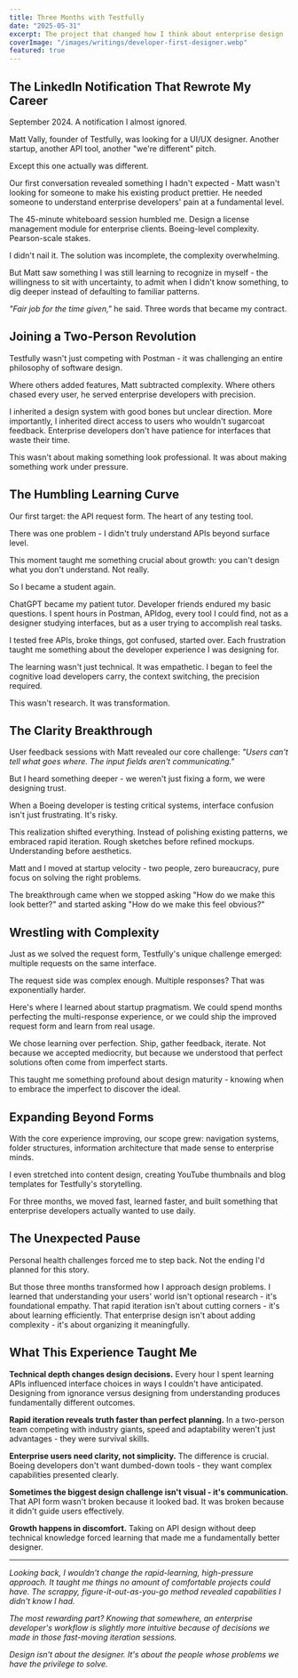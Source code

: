 ```yaml
---
title: Three Months with Testfully
date: "2025-05-31"
excerpt: The project that changed how I think about enterprise design
coverImage: "/images/writings/developer-first-designer.webp"
featured: true
---
```


## The LinkedIn Notification That Rewrote My Career

September 2024. A notification I almost ignored.

Matt Vally, founder of Testfully, was looking for a UI/UX designer. Another startup, another API tool, another "we're different" pitch.

Except this one actually was different.

Our first conversation revealed something I hadn't expected - Matt wasn't looking for someone to make his existing product prettier. He needed someone to understand enterprise developers' pain at a fundamental level.

The 45-minute whiteboard session humbled me. Design a license management module for enterprise clients. Boeing-level complexity. Pearson-scale stakes.

I didn't nail it. The solution was incomplete, the complexity overwhelming.

But Matt saw something I was still learning to recognize in myself - the willingness to sit with uncertainty, to admit when I didn't know something, to dig deeper instead of defaulting to familiar patterns.

*"Fair job for the time given,"* he said. Three words that became my contract.

## Joining a Two-Person Revolution

Testfully wasn't just competing with Postman - it was challenging an entire philosophy of software design.

Where others added features, Matt subtracted complexity. Where others chased every user, he served enterprise developers with precision.

I inherited a design system with good bones but unclear direction. More importantly, I inherited direct access to users who wouldn't sugarcoat feedback. Enterprise developers don't have patience for interfaces that waste their time.

This wasn't about making something look professional. It was about making something work under pressure.

[//]: # (**[IMAGE: Competitive landscape - Testfully vs Postman vs APIdog interface comparison]**)

[//]: # (*The crowded space we were entering - notice the feature overload*)

[//]: # ()
[//]: # (**[IMAGE: Existing design system components]**)

[//]: # (*What I inherited - solid foundation, unclear direction*)

## The Humbling Learning Curve

Our first target: the API request form. The heart of any testing tool.

There was one problem - I didn't truly understand APIs beyond surface level.

This moment taught me something crucial about growth: you can't design what you don't understand. Not really.

So I became a student again.

ChatGPT became my patient tutor. Developer friends endured my basic questions. I spent hours in Postman, APIdog, every tool I could find, not as a designer studying interfaces, but as a user trying to accomplish real tasks.

[//]: # (**[IMAGE: Screenshots of competitor analysis - me actually using the tools]**)

[//]: # (*My crash course in API reality - learning by doing, not observing*)

I tested free APIs, broke things, got confused, started over. Each frustration taught me something about the developer experience I was designing for.

[//]: # (**[IMAGE: My messy research notes and sketches]**)

[//]: # (*API education - messy, essential, transformative*)

The learning wasn't just technical. It was empathetic. I began to feel the cognitive load developers carry, the context switching, the precision required.

This wasn't research. It was transformation.

## The Clarity Breakthrough

User feedback sessions with Matt revealed our core challenge: *"Users can't tell what goes where. The input fields aren't communicating."*

But I heard something deeper - we weren't just fixing a form, we were designing trust.

When a Boeing developer is testing critical systems, interface confusion isn't just frustrating. It's risky.

[//]: # (**[IMAGE: Before - Original API request form with problem annotations]**)

[//]: # (*The confusion creator - every unclear element was a potential failure point*)

This realization shifted everything. Instead of polishing existing patterns, we embraced rapid iteration. Rough sketches before refined mockups. Understanding before aesthetics.

[//]: # (**[IMAGE: Rapid iteration sketches and wireframes]**)

[//]: # (*Speed over perfection - learning what worked before making it beautiful*)

Matt and I moved at startup velocity - two people, zero bureaucracy, pure focus on solving the right problems.

The breakthrough came when we stopped asking "How do we make this look better?" and started asking "How do we make this feel obvious?"

## Wrestling with Complexity

Just as we solved the request form, Testfully's unique challenge emerged: multiple requests on the same interface.

The request side was complex enough. Multiple responses? That was exponentially harder.

[//]: # (**[IMAGE: Final API request form design - clean and intuitive]**)

[//]: # (*Clarity achieved - every element has purpose and place*)

Here's where I learned about startup pragmatism. We could spend months perfecting the multi-response experience, or we could ship the improved request form and learn from real usage.

[//]: # (**[IMAGE: Complex multi-response exploration wireframes]**)

[//]: # (*The complexity beast - some problems need time to solve properly*)

We chose learning over perfection. Ship, gather feedback, iterate. Not because we accepted mediocrity, but because we understood that perfect solutions often come from imperfect starts.

This taught me something profound about design maturity - knowing when to embrace the imperfect to discover the ideal.

## Expanding Beyond Forms

With the core experience improving, our scope grew: navigation systems, folder structures, information architecture that made sense to enterprise minds.

[//]: # (**[IMAGE: Navigation redesign evolution]**)

[//]: # (*From cluttered to clear - organizing complexity without hiding capability*)

[//]: # ()
[//]: # (**[IMAGE: Tree navigation with folders]**)

[//]: # (*Structure that serves - enterprise users need powerful organization*)

I even stretched into content design, creating YouTube thumbnails and blog templates for Testfully's storytelling.

[//]: # (**[IMAGE: Content design work - thumbnails and templates]**)

[//]: # (*Beyond interfaces - helping Testfully communicate their vision*)

For three months, we moved fast, learned faster, and built something that enterprise developers actually wanted to use daily.

## The Unexpected Pause

Personal health challenges forced me to step back. Not the ending I'd planned for this story.

But those three months transformed how I approach design problems. I learned that understanding your users' world isn't optional research - it's foundational empathy. That rapid iteration isn't about cutting corners - it's about learning efficiently. That enterprise design isn't about adding complexity - it's about organizing it meaningfully.

[//]: # ()
[//]: # (**[IMAGE: Final showcase - complete transformed interface]**)

[//]: # (*The full transformation - from confusion to clarity*)

## What This Experience Taught Me

**Technical depth changes design decisions.** Every hour I spent learning APIs influenced interface choices in ways I couldn't have anticipated. Designing from ignorance versus designing from understanding produces fundamentally different outcomes.

**Rapid iteration reveals truth faster than perfect planning.** In a two-person team competing with industry giants, speed and adaptability weren't just advantages - they were survival skills.

**Enterprise users need clarity, not simplicity.** The difference is crucial. Boeing developers don't want dumbed-down tools - they want complex capabilities presented clearly.

**Sometimes the biggest design challenge isn't visual - it's communication.** That API form wasn't broken because it looked bad. It was broken because it didn't guide users effectively.

**Growth happens in discomfort.** Taking on API design without deep technical knowledge forced learning that made me a fundamentally better designer.

---

*Looking back, I wouldn't change the rapid-learning, high-pressure approach. It taught me things no amount of comfortable projects could have. The scrappy, figure-it-out-as-you-go method revealed capabilities I didn't know I had.*

*The most rewarding part? Knowing that somewhere, an enterprise developer's workflow is slightly more intuitive because of decisions we made in those fast-moving iteration sessions.*

*Design isn't about the designer. It's about the people whose problems we have the privilege to solve.*